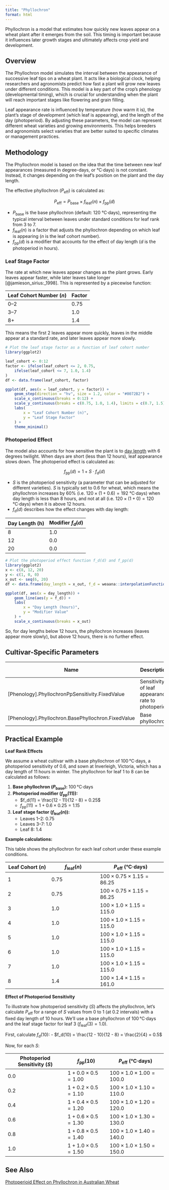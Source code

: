 ```yaml
---
title: "Phyllochron"
format: html
---
```


Phyllochron is a model that estimates how quickly new leaves appear on a wheat plant after it emerges from the soil. This timing is important because it influences later growth stages and ultimately affects crop yield and development.

## Overview

The Phyllochron model simulates the interval between the appearance of successive leaf tips on a wheat plant. It acts like a biological clock, helping researchers and agronomists predict how fast a plant will grow new leaves under different conditions. This model is a key part of the crop’s phenology (developmental timing), which is crucial for understanding when the plant will reach important stages like flowering and grain filling.

Leaf appearance rate is influenced by temperature (how warm it is), the plant’s stage of development (which leaf is appearing), and the length of the day (photoperiod). By adjusting these parameters, the model can represent different wheat varieties and growing environments. This helps breeders and agronomists select varieties that are better suited to specific climates or management practices.

## Methodology

The Phyllochron model is based on the idea that the time between new leaf appearances (measured in degree-days, or °C·days) is not constant. Instead, it changes depending on the leaf’s position on the plant and the day length.

The effective phyllochron ($P_{\text{eff}}$) is calculated as:

$$
P_{\text{eff}} = P_{\text{base}} \times f_{\text{leaf}}(n) \times f_{\text{pp}}(d)
$$

- $P_{\text{base}}$ is the base phyllochron (default: 120 °C·days), representing the typical interval between leaves under standard conditions for leaf rank from 3 to 7.
- $f_{\text{leaf}}(n)$ is a factor that adjusts the phyllochron depending on which leaf is appearing ($n$ is the leaf cohort number).
- $f_{\text{pp}}(d)$ is a modifier that accounts for the effect of day length ($d$ is the photoperiod in hours).

### Leaf Stage Factor

The rate at which new leaves appear changes as the plant grows. Early leaves appear faster, while later leaves take longer [@jamieson_sirius:_1998]. This is represented by a piecewise function:

| Leaf Cohort Number ($n$) | Factor |
|--------------------------|--------|
| 0–2                      | 0.75   |
| 3–7                      | 1.0    |
| 8+                       | 1.4    |

This means the first 2 leaves appear more quickly, leaves in the middle appear at a standard rate, and later leaves appear more slowly.

```r
# Plot the leaf stage factor as a function of leaf cohort number
library(ggplot2)

leaf_cohort <- 0:12
factor <- ifelse(leaf_cohort <= 2, 0.75,
    ifelse(leaf_cohort <= 7, 1.0, 1.4)
)
df <- data.frame(leaf_cohort, factor)

ggplot(df, aes(x = leaf_cohort, y = factor)) +
    geom_step(direction = "hv", size = 1.2, color = "#0072B2") +
    scale_x_continuous(breaks = 0:12) +
    scale_y_continuous(breaks = c(0.75, 1.0, 1.4), limits = c(0.7, 1.5)) +
    labs(
        x = "Leaf Cohort Number (n)",
        y = "Leaf Stage Factor"
    ) +
    theme_minimal()
```

### Photoperiod Effect

The model also accounts for how sensitive the plant is to [day length](/docs/Models/Functions/PhotoperiodFunction.qmd) with 6 degrees twilight. When days are short (less than 12 hours), leaf appearance slows down. The photoperiod effect is calculated as:

$$
f_{\text{pp}}(d) = 1 + S \cdot f_d(d)
$$

- $S$ is the photoperiod sensitivity (a parameter that can be adjusted for different varieties). $S$ is typically set to 0.6 for wheat, which means the phyllochron increases by 60% (i.e. $120 \times (1 + 0.6) = 192$ °C·days) when day length is less than 8 hours, and not at all (i.e. $120 \times (1 + 0) = 120$ °C·days) when it is above 12 hours.
- $f_d(d)$ describes how the effect changes with day length:

| Day Length (h) | Modifier $f_d(d)$ |
|----------------|-------------------|
| 8              | 1.0               |
| 12             | 0.0               |
| 20             | 0.0               |

```r

# Plot the photoperiod effect function f_d(d) and f_pp(d)
library(ggplot2)
x <- c(8, 12, 20)
y <- c(1, 0, 0)
x_out <- seq(6, 20)
df <- data.frame(day_length = x_out, f_d = weaana::interpolationFunction(x, y, values = x_out))

ggplot(df, aes(x = day_length)) +
    geom_line(aes(y = f_d)) +
    labs(
        x = "Day Length (hours)",
        y = "Modifier Value"
    ) +
    scale_x_continuous(breaks = x_out)
```

So, for day lengths below 12 hours, the phyllochron increases (leaves appear more slowly), but above 12 hours, there is no further effect.


## Cultivar-Specific Parameters

| Name                                               | Description                                         | Default Value |
|----------------------------------------------------|-----------------------------------------------------|---------------|
| [Phenology].PhyllochronPpSensitivity.FixedValue    | Sensitivity of leaf appearance rate to photoperiod  | 0.6           |
| [Phenology].Phyllochron.BasePhyllochron.FixedValue | Base phyllochron                                    | 120           |


## Practical Example


**Leaf Rank Effects**

We assume a wheat cultivar with a base phyllochron of 100 °C·days, a photoperiod sensitivity of 0.6, and sown at Inverleigh, Victoria, which has a day length of 11 hours in winter. The phyllochron for leaf 1 to 8 can be calculated as follows:

1. **Base phyllochron ($P_{\text{base}}$):** 100 °C·days
2. **Photoperiod modifier ($f_{\text{pp}}(11)$):**
    - $f_d(11) = \frac{12 - 11}{12 - 8} = 0.25$
    - $f_{\text{pp}}(11) = 1 + 0.6 \times 0.25 = 1.15$
3. **Leaf stage factor ($f_{\text{leaf}}(n)$):**
    - Leaves 1–2: 0.75
    - Leaves 3–7: 1.0
    - Leaf 8: 1.4

**Example calculations:**

This table shows the phyllochron for each leaf cohort under these example conditions.


| Leaf Cohort ($n$) | $f_{\text{leaf}}(n)$ | $P_{\text{eff}}$ (°C·days) |
|-------------------|---------------------|----------------------------|
| 1                 | 0.75                | $100 \times 0.75 \times 1.15 = 86.25$ |
| 2                 | 0.75                | $100 \times 0.75 \times 1.15 = 86.25$ |
| 3                 | 1.0                 | $100 \times 1.0 \times 1.15 = 115.0$  |
| 4                 | 1.0                 | $100 \times 1.0 \times 1.15 = 115.0$  |
| 5                 | 1.0                 | $100 \times 1.0 \times 1.15 = 115.0$  |
| 6                 | 1.0                 | $100 \times 1.0 \times 1.15 = 115.0$  |
| 7                 | 1.0                 | $100 \times 1.0 \times 1.15 = 115.0$  |
| 8                 | 1.4                 | $100 \times 1.4 \times 1.15 = 161.0$  |

**Effect of Photoperiod Sensitivity**

To illustrate how photoperiod sensitivity ($S$) affects the phyllochron, let's calculate $P_{\text{eff}}$ for a range of $S$ values from 0 to 1 (at 0.2 intervals) with a fixed day length of 10 hours. We'll use a base phyllochron of 100 °C·days and the leaf stage factor for leaf 3 ($f_{\text{leaf}}(3) = 1.0$).

First, calculate $f_d(10)$:
- $f_d(10) = \frac{12 - 10}{12 - 8} = \frac{2}{4} = 0.5$

Now, for each $S$:

| Photoperiod Sensitivity ($S$) | $f_{\text{pp}}(10)$ | $P_{\text{eff}}$ (°C·days) |
|------------------------------|---------------------|----------------------------|
| 0.0                          | $1 + 0.0 \times 0.5 = 1.00$ | $100 \times 1.0 \times 1.00 = 100.0$ |
| 0.2                          | $1 + 0.2 \times 0.5 = 1.10$ | $100 \times 1.0 \times 1.10 = 110.0$ |
| 0.4                          | $1 + 0.4 \times 0.5 = 1.20$ | $100 \times 1.0 \times 1.20 = 120.0$ |
| 0.6                          | $1 + 0.6 \times 0.5 = 1.30$ | $100 \times 1.0 \times 1.30 = 130.0$ |
| 0.8                          | $1 + 0.8 \times 0.5 = 1.40$ | $100 \times 1.0 \times 1.40 = 140.0$ |
| 1.0                          | $1 + 1.0 \times 0.5 = 1.50$ | $100 \times 1.0 \times 1.50 = 150.0$ |

## See Also

[Photoperioid Effect on Phyllochron in Australian Wheat](/tips/phy-ppd-oz-wheat.qmd)